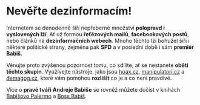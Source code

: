 # Nevěřte **dezinformacím**!

Internetem se denodenně šíří nepřeberné množství **polopravd i vyslovených lží**. Ať už formou **řeťězových mailů**, **facebookových postů**, nebo článků na **dezinformačních webech**. Mnoho těchto lží bohužel šíří i některé politické strany, zejména pak **SPD** a v poslední době i sám **premiér Babiš**.

Věnujte proto zvýšenou pozornost tomu, co sdílíte, ať se nestanete **obětí těchto skupin**. Využívejte nástroje, jako jsou [hoax.cz](https://hoax.cz/cze/), [manipulatori.cz](https://manipulatori.cz/) a [demagog.cz](https://demagog.cz/), které vám pomohou **rozlišit** co je a co není pravdivé.

Více o **pravé tváři Andreje Babiše** se rovněž můžete dočíst v knihách [Babišovo Palermo](http://www.kmenta.cz/cs/knihy/babisovo-palermo-i) a [Boss Babiš](http://www.kmenta.cz/cs/knihy/boss-babis).
